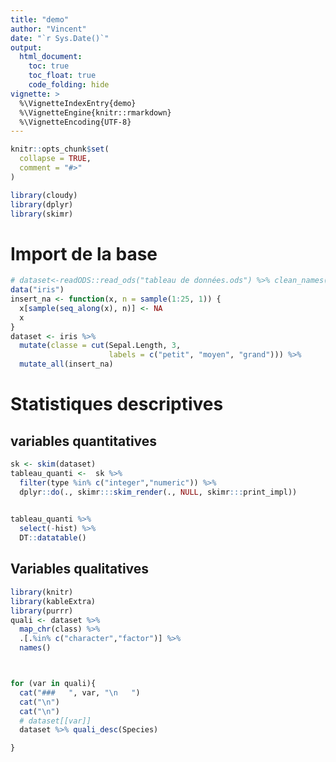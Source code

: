 ```yaml
---
title: "demo"
author: "Vincent"
date: "`r Sys.Date()`"
output:
  html_document:
    toc: true
    toc_float: true
    code_folding: hide
vignette: >
  %\VignetteIndexEntry{demo}
  %\VignetteEngine{knitr::rmarkdown}
  %\VignetteEncoding{UTF-8}
---
```


```r
knitr::opts_chunk$set(
  collapse = TRUE,
  comment = "#>"
)
```


```r
library(cloudy)
library(dplyr)
library(skimr)
```

# Import de la base
```r
# dataset<-readODS::read_ods("tableau de données.ods") %>% clean_names()
data("iris")
insert_na <- function(x, n = sample(1:25, 1)) {
  x[sample(seq_along(x), n)] <- NA
  x
}
dataset <- iris %>%
  mutate(classe = cut(Sepal.Length, 3,
                      labels = c("petit", "moyen", "grand"))) %>%
  mutate_all(insert_na)

```



# Statistiques descriptives

## variables quantitatives
```r
sk <- skim(dataset)
tableau_quanti <-  sk %>% 
  filter(type %in% c("integer","numeric")) %>%
  dplyr::do(., skimr:::skim_render(., NULL, skimr:::print_impl)) 
 
```

```r
tableau_quanti %>% 
  select(-hist) %>% 
  DT::datatable()

```


## Variables qualitatives

```r
library(knitr)
library(kableExtra)
library(purrr)
quali <- dataset %>% 
  map_chr(class) %>% 
  .[.%in% c("character","factor")] %>% 
  names()



for (var in quali){
  cat("###   ", var, "\n   ") 
  cat("\n")
  cat("\n")
  # dataset[[var]]
  dataset %>% quali_desc(Species)

}
  
```


